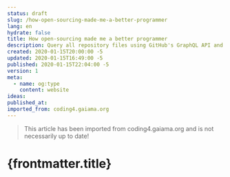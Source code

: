 ```yaml
---
status: draft
slug: /how-open-sourcing-made-me-a-better-programmer
lang: en
hydrate: false
title: How open-sourcing made me a better programmer
description: Query all repository files using GitHub's GraphQL API and gatsby-source-graphql
created: 2020-01-15T20:00:00 -5
updated: 2020-01-15T16:49:00 -5
published: 2020-01-15T22:04:00 -5
version: 1
meta:
  - name: og:type
    content: website
ideas:
published_at:
imported_from: coding4.gaiama.org
---
```


> This article has been imported from coding4.gaiama.org and is not necessarily up to date!

# {frontmatter.title}
